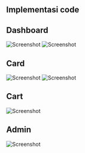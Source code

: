 ## Implementasi code

## Dashboard
![Screenshot](/images/Screenshot11.png "Screenshot")
![Screenshot](/images/Screenshot12.png "Screenshot")

## Card
![Screenshot](/images/Screenshot13.png "Screenshot")
![Screenshot](/images/Screenshot14.png "Screenshot")

## Cart
![Screenshot](/images/Screenshot15.png "Screenshot")

## Admin
![Screenshot](/images/Screenshot16.png "Screenshot")